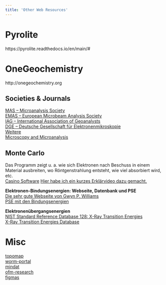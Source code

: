 ```yaml
---
title: 'Other Web Resources' 
---
```


# Pyrolite

https://pyrolite.readthedocs.io/en/main/#


# OneGeochemistry

http://onegeochemistry.org

## Societies & Journals
[MAS – Microanalysis Society](https://the-mas.org)  
[EMAS – European Microbeam Analysis Society](https://www.microbeamanalysis.eu)  
[IAG – International Association of Geoanalysts](http://www.geoanalyst.org)  
[DGE – Deutsche Gesellschaft für Elektronenmikroskopie](https://www.dge-homepage.de)  
[Weitere](https://www.dge-homepage.de/gesellschaften.html)  
[Microscopy and Microanalysis](https://www.cambridge.org/core/journals/microscopy-and-microanalysis)

## Monte Carlo
Das Programm zeigt u. a. wie sich Elektronen nach Beschuss in einem Material ausbreiten, wo Röntgenstrahlung entsteht, wie viel absorbiert wird, etc.  
[Casino Software](https://www.gel.usherbrooke.ca/casino/What.html)
[Hier habe ich ein kurzes Erklärvideo dazu gemacht.](https://vimeo.com/545430511)

**Elektronen-Bindungsenergien: Webseite, Datenbank und PSE**  
[Die sehr gute Webseite von Gwyn P. Williams](https://userweb.jlab.org/~gwyn/)  
[PSE mit den Bindungsenergien](https://userweb.jlab.org/~gwyn/ElectronBindingChart-1.pdf)

**Elektronenübergangsenergien**  
[NIST Standard Reference Database 128: X-Ray Transition Energies](https://www.nist.gov/pml/x-ray-transition-energies-database)  
[X-Ray Transition Energies Database](https://physics.nist.gov/PhysRefData/XrayTrans/Html/search.html/)


# Misc
[topomap](https://topomap.streamlit.app)  
[worm-portal](https://worm-portal.asu.edu)  
[mindat](https://www.mindat.org)  
[ofm-research](https://melts.ofm-research.org)  
[figmas](https://figmas.org)

<!-- 
https://course.fast.ai 
https://handbookofmineralogy.org/pdf-search/
http://www.science.smith.edu/~jbrady/petrology/tour.php
http://www.minsocam.org/msa/Teaching_Resources.html

https://ugacollections.recollectcms.com/pages/allard
https://discourse.specifysoftware.org/t/about-the-geospecify-project-category/1026
-->